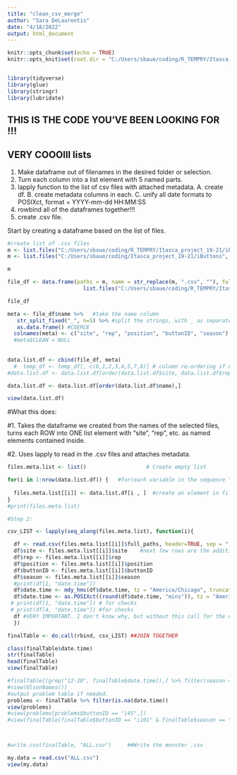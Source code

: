 ```yaml
---
title: "clean_csv_merge"
author: "Sara DeLaurentis"
date: "4/18/2022"
output: html_document
---
```


```r
knitr::opts_chunk$set(echo = TRUE)
knitr::opts_knit$set(root.dir = "C:/Users/sbaue/coding/R_TEMPRY/Itasca_project_19-21")


library(tidyverse)
library(glue)
library(stringr)
library(lubridate)

```


## THIS IS THE CODE YOU'VE BEEN LOOKING FOR !!! ##
## VERY COOOlll lists ##

1. Make dataframe out of filenames in the desired folder or selection.
2. Turn each column into a list element with 5 named parts.
3. lapply function to the list of csv files with attached metadata.
    A. create df.
    B. create metadata columns in each.
    C. unify all date formats to POSIXct, format = YYYY-mm-dd HH:MM:SS
4. rowbind all of the dataframes together!!!
5. create .csv file.

Start by creating a dataframe based on the list of files.


```r

#create list of .csv files
m <- list.files("C:/Users/sbaue/coding/R_TEMPRY/Itasca_project_19-21/iButtons", pattern = "*.csv")
m <- list.files("C:/Users/sbaue/coding/Itasca_project_19-21/iButtons", pattern = "*.csv")

m

file_df <- data.frame(paths = m, name = str_replace(m, ".csv", ""), full_paths =
                        list.files("C:/Users/sbaue/coding/R_TEMPRY/Itasca_project_19-21/iButtons", pattern = "*.csv", full.names = TRUE)) list.files("C:/Users/sbaue/coding/R_TEMPRY/Itasca_project_19-21/iButtons", pattern = "*.csv", full.names = TRUE))

file_df

meta <- file_df$name %>%   #take the name column 
   str_split_fixed("_", n=5) %>% #split the strings, with _ as separator.
   as.data.frame() #COERCE
  colnames(meta) <- c("site", "rep", "position", "buttonID", "season") #
  #meta$CLEAN = NULL 
  
  
data.list.df <- cbind(file_df, meta)
  #  temp_df <- temp_df[, c(6,1,2,3,4,5,7,8)] # column re-ordering if necessary
#data.list.df <- data.list.df[order(data.list.df$site, data.list.df$rep, data.list.df$position, data.list.df$season), ] #for checking stuff

data.list.df <- data.list.df[order(data.list.df$name),]

view(data.list.df)

```


#What this does:

#1. Takes the dataframe we created from the names of the selected files, turns each ROW into ONE list element with "site", "rep", etc. as named elements contained inside.

#2. Uses lapply to read in the .csv files and attaches metadata.


```r

files.meta.list <- list()                   # Create empty list

for(i in 1:nrow(data.list.df)) {   #for(each variable in the sequence "1 through the number of rows in data.list.df"):
                          
  files.meta.list[[i]] <- data.list.df[i , ]  #create an element in files.meta.list from each row found in data.list.df
}
#print(files.meta.list)

#Step 2: 

csv_LIST <- lapply(seq_along(files.meta.list), function(i){   

  df <- read.csv(files.meta.list[[i]]$full_paths, header=TRUE, sep = ",") #create "df" by reading the .csv given by full_paths.
  df$site <- files.meta.list[[i]]$site    #next few rows are the addition of metadata columns based on the named element in the list. 
  df$rep <- files.meta.list[[i]]$rep
  df$position <- files.meta.list[[i]]$position
  df$buttonID <- files.meta.list[[i]]$buttonID
  df$season <- files.meta.list[[i]]$season
  #print(df[1, "date.time"])
  df$date.time <- mdy_hms(df$date.time, tz = "America/Chicago", truncated = 3) #Get R to recognize your current date format
  df$date.time <- as.POSIXct((round(df$date.time, "mins")), tz = "America/Chicago") #Round off the seconds (turns into POSIXlt), re-convert to POSIXct.
 # print(df[1, "date.time"]) # for checks
 # print(df[4, "date.time"]) #for checks
  df #VERY IMPORTANT. I don't know why, but without this call for the whole dataframe, you get left with just the last column you created.
  })

finalTable <- do.call(rbind, csv_LIST) ##JOIN TOGETHER

class(finalTable$date.time)
str(finalTable)
head(finalTable)
view(finalTable)

#finalTable[(grep("12-28", finalTable$date.time)),] %>% filter(season == "2021")
#view(OlsonNames())
#output problem table if needed.
problems <- finalTable %>% filter(is.na(date.time))
view(problems)
#view(problems[problems$buttonID == "i45",])
#view(finalTable[finalTable$buttonID == "i101" & finalTable$season == "2021",])



#write.csv(finalTable, "ALL.csv")     ##Write the monster .csv

my.data = read.csv("ALL.csv")
view(my.data)

```
